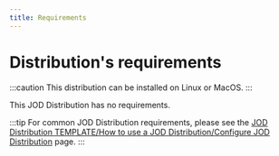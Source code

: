 ```yaml
---
title: Requirements
---
```

# Distribution's requirements


:::caution
This distribution can be installed on Linux or MacOS.
:::

This JOD Distribution has no requirements.

:::tip
For common JOD Distribution requirements, please see the [JOD Distribution TEMPLATE/How to use a JOD Distribution/Configure JOD Distribution](/docs/references/tools/jod_dist_template/how_to_use_a_jod_distribution/requirements) page.
:::

